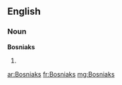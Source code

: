 ==English==

===Noun===
'''Bosniaks'''

# {{plural of|Bosniak}}

[[ar:Bosniaks]]
[[fr:Bosniaks]]
[[mg:Bosniaks]]